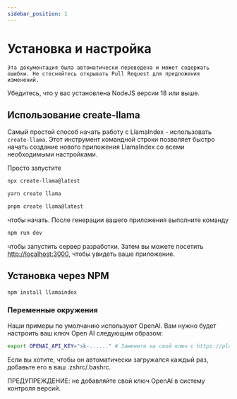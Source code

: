 ```yaml
---
sidebar_position: 1
---
```


# Установка и настройка

`Эта документация была автоматически переведена и может содержать ошибки. Не стесняйтесь открывать Pull Request для предложения изменений.`

Убедитесь, что у вас установлена NodeJS версии 18 или выше.

## Использование create-llama

Самый простой способ начать работу с LlamaIndex - использовать `create-llama`. Этот инструмент командной строки позволяет быстро начать создание нового приложения LlamaIndex со всеми необходимыми настройками.

Просто запустите

<Tabs>
<TabItem value="1" label="npm" default>

```bash
npx create-llama@latest
```

</TabItem>
<TabItem value="2" label="Yarn">

```bash
yarn create llama
```

</TabItem>
<TabItem value="3" label="pnpm">

```bash
pnpm create llama@latest
```

</TabItem>
</Tabs>

чтобы начать. После генерации вашего приложения выполните команду

```bash npm2yarn
npm run dev
```

чтобы запустить сервер разработки. Затем вы можете посетить [http://localhost:3000](http://localhost:3000), чтобы увидеть ваше приложение.

## Установка через NPM

```bash npm2yarn
npm install llamaindex
```

### Переменные окружения

Наши примеры по умолчанию используют OpenAI. Вам нужно будет настроить ваш ключ Open AI следующим образом:

```bash
export OPENAI_API_KEY="sk-......" # Замените на свой ключ с https://platform.openai.com/account/api-keys
```

Если вы хотите, чтобы он автоматически загружался каждый раз, добавьте его в ваш .zshrc/.bashrc.

ПРЕДУПРЕЖДЕНИЕ: не добавляйте свой ключ OpenAI в систему контроля версий.

